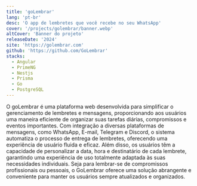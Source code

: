 ```yaml
---
title: 'goLembrar'
lang: 'pt-br'
desc: 'O app de lembretes que você recebe no seu WhatsApp'
cover: '/projects/golembrar/banner.webp'
altCover: 'Banner do projeto'
releaseDate: '2024'
site: 'https://golembrar.com'
github: 'https://github.com/GoLembrar'
stacks:
  - Angular
  - PrimeNG
  - Nestjs
  - Prisma
  - Go
  - PostgreSQL
---
```



O goLembrar é uma plataforma web desenvolvida para simplificar o gerenciamento de lembretes e mensagens, proporcionando aos usuários uma maneira eficiente de organizar suas tarefas diárias, compromissos e eventos importantes. Com integração a diversas plataformas de mensagens, como WhatsApp, E-mail, Telegram e Discord, o sistema automatiza o processo de entrega de lembretes, oferecendo uma experiência de usuário fluida e eficaz. Além disso, os usuários têm a capacidade de personalizar a data, hora e destinatário de cada lembrete, garantindo uma experiência de uso totalmente adaptada às suas necessidades individuais. Seja para lembrar-se de compromissos profissionais ou pessoais, o GoLembrar oferece uma solução abrangente e conveniente para manter os usuários sempre atualizados e organizados.
